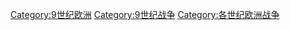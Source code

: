 [[Category:9世纪欧洲|Category:9世纪欧洲]]
[[Category:9世纪战争|Category:9世纪战争]]
[[Category:各世纪欧洲战争|Category:各世纪欧洲战争]]